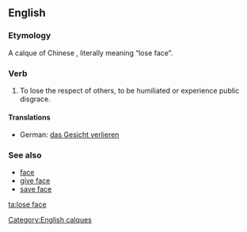 ==English==

===Etymology===
A calque of Chinese {{zh-tsp|丟臉|丢脸|diū liǎn}}, literally meaning “lose face”.

===Verb===
{{en-verb|head=to [[lose]] [[face]]|loses face|losing face|lost face}}

# {{idiom}} To lose the respect of others, to be humiliated or experience public disgrace.

====Translations====
{{trans-top|lose respect of others}}
* German: [[das Gesicht verlieren]]
{{trans-mid}}
{{trans-bottom}}

===See also===
*[[w:face (sociological concept)|face]]
*[[give face]]
*[[save face]]

[[Category:English calques]]

[[ta:lose face]]